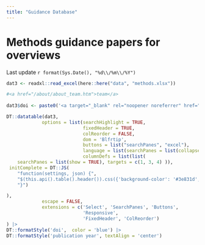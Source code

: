 ```yaml
---
title: "Guidance Database"
---
```



# Methods guidance papers for overviews
Last update `r format(Sys.Date(), "%d\\/%m\\/%Y")`

```r

dat3 <- readxl::read_excel(here::here("data", "methods.xlsx"))

```



```r

#<a href="/about/about_team.htm">team</a> 
  
dat3$doi <- paste0('<a target="_blank" rel="noopener noreferrer" href="', dat3$doi,'">',dat3$doi ,"</a>")

DT::datatable(dat3, 
             options = list(searchHighlight = TRUE, 
                            fixedHeader = TRUE, 
                            colReorder = FALSE, 
                            dom = 'Blfrtip', 
                            buttons = list("searchPanes", "excel"),
                            language = list(searchPanes = list(collapse = "Search Filters")),
                            columnDefs = list(list(
    searchPanes = list(show = TRUE), targets = c(1, 3, 4) )),                            
 initComplete = DT::JS(
    "function(settings, json) {",
    "$(this.api().table().header()).css({'background-color': '#3e831d', 'color': '#ffffff'});",
    "}")

),
             escape = FALSE, 
             extensions = c('Select', 'SearchPanes', 'Buttons',
                            'Responsive',
                            'FixedHeader', 'ColReorder')
) |> 
DT::formatStyle('doi',  color = 'blue') |>
DT::formatStyle('publication year', textAlign = 'center') 

```



